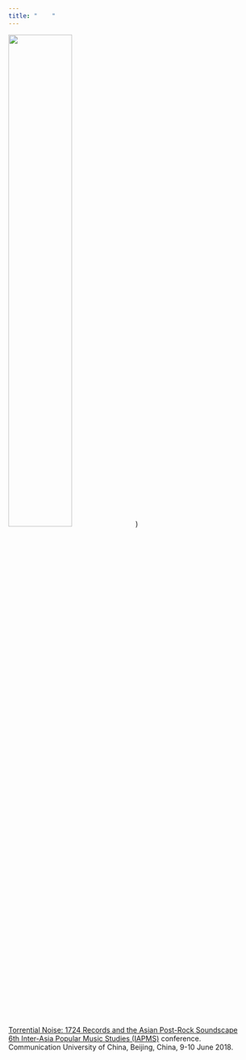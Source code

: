 ```yaml
---
title: "    "
---
```


[![](img/post-rock.jpg){width=50%}](https://9dream.netlify.app/torrential-noise/))

[Torrential Noise: 1724 Records and the Asian Post-Rock Soundscape](https://9dream.netlify.app/torrential-noise/)\
[6th Inter-Asia Popular Music Studies (IAPMS)](https://interasiapop.org/conferences/the-6th-iapms-conference-in-beijing-china-2018/) conference.\
Communication University of China, Beijing, China, 9-10 June 2018.